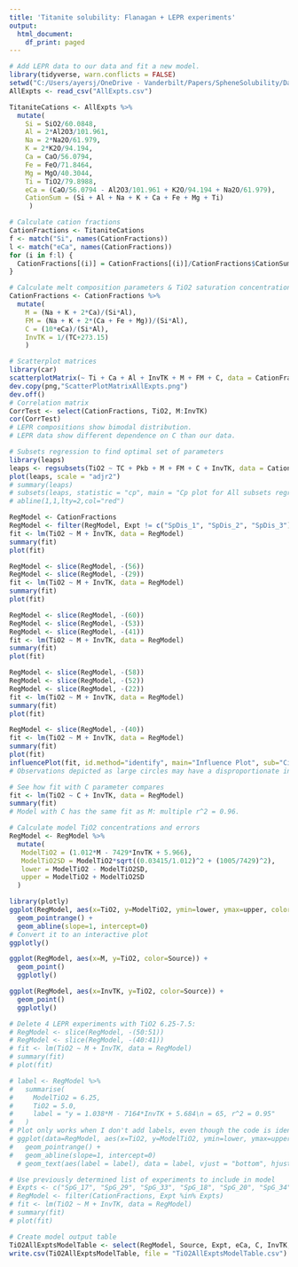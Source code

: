 ```yaml
---
title: 'Titanite solubility: Flanagan + LEPR experiments'
output:
  html_document:
    df_print: paged
---
```

```r
# Add LEPR data to our data and fit a new model.
library(tidyverse, warn.conflicts = FALSE)
setwd("C:/Users/ayersj/OneDrive - Vanderbilt/Papers/SpheneSolubility/DataAnalysis/TitaniteExpts")
AllExpts <- read_csv("AllExpts.csv")
```

```r
TitaniteCations <- AllExpts %>%
  mutate(
    Si = SiO2/60.0848,
    Al = 2*Al2O3/101.961,
    Na = 2*Na2O/61.979,
    K = 2*K2O/94.194,
    Ca = CaO/56.0794,
    Fe = FeO/71.8464,
    Mg = MgO/40.3044,
    Ti = TiO2/79.8988,
    eCa = (CaO/56.0794 - Al2O3/101.961 + K2O/94.194 + Na2O/61.979),
    CationSum = (Si + Al + Na + K + Ca + Fe + Mg + Ti)
     )
```

```r
# Calculate cation fractions
CationFractions <- TitaniteCations
f <- match("Si", names(CationFractions))
l <- match("eCa", names(CationFractions))
for (i in f:l) {
  CationFractions[(i)] = CationFractions[(i)]/CationFractions$CationSum
}

```

```r
# Calculate melt composition parameters & TiO2 saturation concentration
CationFractions <- CationFractions %>%
  mutate(
    M = (Na + K + 2*Ca)/(Si*Al),
    FM = (Na + K + 2*(Ca + Fe + Mg))/(Si*Al),
    C = (10*eCa)/(Si*Al),
    InvTK = 1/(TC+273.15)
    )
```

```r
# Scatterplot matrices
library(car)
scatterplotMatrix(~ Ti + Ca + Al + InvTK + M + FM + C, data = CationFractions, groups = CationFractions$Source, smooth = FALSE)
dev.copy(png,"ScatterPlotMatrixAllExpts.png")
dev.off()   
# Correlation matrix
CorrTest <- select(CationFractions, TiO2, M:InvTK)
cor(CorrTest)
# LEPR compositions show bimodal distribution. 
# LEPR data show different dependence on C than our data. 
```

```r
# Subsets regression to find optimal set of parameters
library(leaps)
leaps <- regsubsets(TiO2 ~ TC + Pkb + M + FM + C + InvTK, data = CationFractions, nbest = 2) 
plot(leaps, scale = "adjr2")
# summary(leaps)
# subsets(leaps, statistic = "cp", main = "Cp plot for All subsets regression")
# abline(1,1,lty=2,col="red")
```

```r
RegModel <- CationFractions
RegModel <- filter(RegModel, Expt != c("SpDis_1", "SpDis_2", "SpDis_3"))
fit <- lm(TiO2 ~ M + InvTK, data = RegModel)
summary(fit)
plot(fit)
```

```r
RegModel <- slice(RegModel, -(56))
RegModel <- slice(RegModel, -(29))
fit <- lm(TiO2 ~ M + InvTK, data = RegModel)
summary(fit)
plot(fit)
```

```r
RegModel <- slice(RegModel, -(60))
RegModel <- slice(RegModel, -(53))
RegModel <- slice(RegModel, -(41))
fit <- lm(TiO2 ~ M + InvTK, data = RegModel)
summary(fit)
plot(fit)
```


```r
RegModel <- slice(RegModel, -(58))
RegModel <- slice(RegModel, -(52))
RegModel <- slice(RegModel, -(22))
fit <- lm(TiO2 ~ M + InvTK, data = RegModel)
summary(fit)
plot(fit)
```

```r
RegModel <- slice(RegModel, -(40))
fit <- lm(TiO2 ~ M + InvTK, data = RegModel)
summary(fit)
plot(fit)
influencePlot(fit, id.method="identify", main="Influence Plot", sub="Circle size is proportional to Cook's distance")
# Observations depicted as large circles may have a disproportionate influence on the parameter estimates of the model. Points with Hat values above 0.2 have high leverage.
```


```r
# See how fit with C parameter compares
fit <- lm(TiO2 ~ C + InvTK, data = RegModel)
summary(fit)
# Model with C has the same fit as M: multiple r^2 = 0.96.
```


```r
# Calculate model TiO2 concentrations and errors
RegModel <- RegModel %>%
  mutate(
   ModelTiO2 = (1.012*M - 7429*InvTK + 5.966),
   ModelTiO2SD = ModelTiO2*sqrt((0.03415/1.012)^2 + (1005/7429)^2),
   lower = ModelTiO2 - ModelTiO2SD,
   upper = ModelTiO2 + ModelTiO2SD
  )
```

```r
library(plotly)
ggplot(RegModel, aes(x=TiO2, y=ModelTiO2, ymin=lower, ymax=upper, color=Source)) +
  geom_pointrange() +
  geom_abline(slope=1, intercept=0)
# Convert it to an interactive plot
ggplotly()
```

```r
ggplot(RegModel, aes(x=M, y=TiO2, color=Source)) +
  geom_point()
  ggplotly()
```

```r
ggplot(RegModel, aes(x=InvTK, y=TiO2, color=Source)) +
  geom_point()
  ggplotly()
```

```r
# Delete 4 LEPR experiments with TiO2 6.25-7.5:
# RegModel <- slice(RegModel, -(50:51))
# RegModel <- slice(RegModel, -(40:41))
# fit <- lm(TiO2 ~ M + InvTK, data = RegModel)
# summary(fit)
# plot(fit)
```

```r
# label <- RegModel %>%
#   summarise(
#     ModelTiO2 = 6.25,
#     TiO2 = 5.0,
#     label = "y = 1.038*M - 7164*InvTK + 5.684\n = 65, r^2 = 0.95"
#   )
# Plot only works when I don't add labels, even though the code is identical to that in Chpt. 28 of Wickham and Grolemund "R for Data Science" 
# ggplot(data=RegModel, aes(x=TiO2, y=ModelTiO2, ymin=lower, ymax=upper, color=Source)) +
#   geom_pointrange() +
#   geom_abline(slope=1, intercept=0)  
  # geom_text(aes(label = label), data = label, vjust = "bottom", hjust = "right")
```

```r
# Use previously determined list of experiments to include in model
# Expts <- c("SpG_17", "SpG_29", "SpG_33", "SpG_18", "SpG_20", "SpG_34", "SpG_32", "SpG_11", "SpG_23", "SpG_7", "SpG_12", "SpG_8", "SpG_10", "SpDis_18", "SpDis_21", "SpDis_17", "SpDis_7", "SpDis_10", "SpDis_11", "SpDis_12", "SpDis_13", "SpDis_15", "SpG_30", "SpDis_4", "SpDis_16", "SpG_15", "SpG_16", "SpG_19", "ND-002-18", "ND-002-20", "HL220-without", "HL220-25", "HL220-50", "HL220-100", "HL220-250", "HL220-1500", "HL220-2500", "HL220-5000", "HL220-15000", "HL220-60000", "HL220-75000", "HL240-100", "HL240-250", "HL240-500", "HL240-2000", "HL240-5000", "HL240-20000", "HL240-45000", "HL22REE-200", "SH2K", "SH2Na", "ASI220", "ASI240", "ASI250", "ASI280", "DAC", "RHY", "1044BA", "1044A", "1044T", "1045BA", "1045A", "1045T", "1046BA", "1046A", "1046T", "1056BA", "1056A", "1056T")
# RegModel <- filter(CationFractions, Expt %in% Expts)
# fit <- lm(TiO2 ~ M + InvTK, data = RegModel)
# summary(fit)
# plot(fit)

```


```r
# Create model output table
TiO2AllExptsModelTable <- select(RegModel, Source, Expt, eCa, C, InvTK, TiO2, ModelTiO2, ModelTiO2SD)
write.csv(TiO2AllExptsModelTable, file = "TiO2AllExptsModelTable.csv")
```
